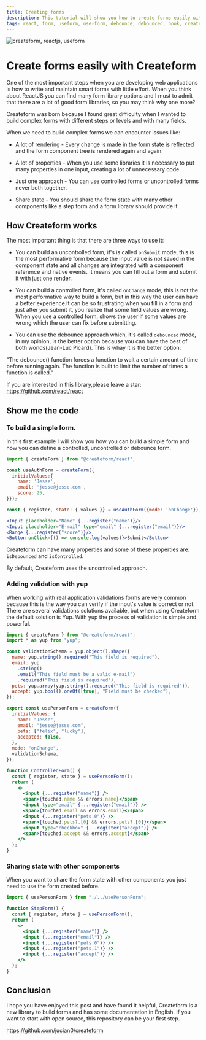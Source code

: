 ```yaml
---
title: Creating forms
description: This tutorial will show you how to create forms easily with Createform.
tags: react, form, useform, use-form, debounce, debounced, hook, create, creating-a-form, html
---
```


![createform, reactjs, useform](https://res.cloudinary.com/practicaldev/image/fetch/s--SOHJ-nn6--/c_imagga_scale,f_auto,fl_progressive,h_420,q_auto,w_1000/https://dev-to-uploads.s3.amazonaws.com/i/a0qtwoo6xz02au5p958w.png)

# Create forms easily with Createform

One of the most important steps when you are developing web applications is how to write and maintain smart forms with little effort.
When you think about ReactJS you can find many form library options and I must to admit that there are a lot of good form libraries, so you may think why one more?

Createform was born because I found great difficulty when I wanted to build complex forms with different steps or levels and with many fields.

When we need to build complex forms we can encounter issues like:

- A lot of rendering - Every change is made in the form state is reflected and the form component tree is rendered again and again.

- A lot of properties - When you use some libraries it is necessary to put many properties in one input, creating a lot of unnecessary code.

- Just one approach - You can use controlled forms or uncontrolled forms never both together.

- Share state - You should share the form state with many other components like a step form and a form library should provide it.

## How Createform works

The most important thing is that there are three ways to use it:

- You can build an uncontrolled form, it's is called `onSubmit` mode, this is the most performative form because the input value is not saved in the component state and all changes are integrated with a component reference and native events. It means you can fill out a form and submit it with just one render.

- You can build a controlled form, it's called `onChange` mode, this is not the most performative way to build a form, but in this way the user can have a better experience.It can be so frustrating when you fill in a form and just after you submit it, you realize that some field values are wrong. When you use a controlled form, shows the user if some values are wrong which the user can fix before submitting.

- You can use the debounce approach which, it's called `debounced` mode, in my opinion, is the better option because you can have the best of both worlds(Jean-Luc Picard). This is whay it is the better option:

"The debounce() function forces a function to wait a certain amount of time before running again. The function is built to limit the number of times a function is called."

If you are interested in this library,please leave a star: https://github.com/react/react

## Show me the code

### To build a simple form.

In this first example I will show you how you can build a simple form and how you can define a controlled, uncontrolled or debounce form.

```jsx copy
import { createForm } from "@createform/react";

const useAuthForm = createForm({
  initialValues:{
    name: 'Jesse',
    email: 'jesse@jesse.com',
    score: 25,
}});

const { register, state: { values }} = useAuthForm({mode: 'onChange'});

<Input placeholder="Name" {...register("name")}/>
<Input placeholder="E-mail" type="email" {...register("email")}/>
<Range {...register("score")}/>
<Button onClick={() => console.log(values)}>Submit</Button>
```

Createform can have many properties and some of these properties are: `isDebounced` and `isControlled`.

By default, Createform uses the uncontrolled approach.

### Adding validation with yup

When working with real application validations forms are very common because this is the way you can verify if the input's value is correct or not. There are several validations solutions available, but when using Createform the default solution is Yup. With yup the process of validation is simple and powerful.

```jsx copy
import { createForm } from "@createform/react";
import * as yup from "yup";

const validationSchema = yup.object().shape({
  name: yup.string().required("This field is required"),
  email: yup
    .string()
    .email("This field must be a valid e-mail")
    .required("This field is required"),
  pets: yup.array(yup.string().required("This field is required")),
  accept: yup.bool().oneOf([true], "Field must be checked"),
});

export const usePersonForm = createForm({
  initialValues: {
    name: "Jesse",
    email: "jesse@jesse.com",
    pets: ["felix", "lucky"],
    accepted: false,
  },
  mode: "onChange",
  validationSchema,
});

function ControlledForm() {
  const { register, state } = usePersonForm();
  return (
    <>
      <input {...register("name")} />
      <span>{touched.name && errors.name}</span>
      <input type="email" {...register("email")} />
      <span>{touched.email && errors.email}</span>
      <input {...register("pets.0")} />
      <span>{touched.pets?.[0] && errors.pets?.[0]}</span>
      <input type="checkbox" {...register("accept")} />
      <span>{touched.accept && errors.accept}</span>
    </>
  );
}
```

### Sharing state with other components

When you want to share the form state with other components you just need to use the form created before.

```jsx copy
import { usePersonForm } from "./../usePersonForm";

function StepForm() {
  const { register, state } = usePersonForm();
  return (
    <>
      <input {...register("name")} />
      <input {...register("email")} />
      <input {...register("pets.0")} />
      <input {...register("pets.1")} />
      <input {...register("accept")} />
    </>
  );
}
```

## Conclusion

I hope you have enjoyed this post and have found it helpful, Createform is a new library to build forms and has some documentation in English. If you want to start with open source, this repository can be your first step.

https://github.com/jucian0/createform
